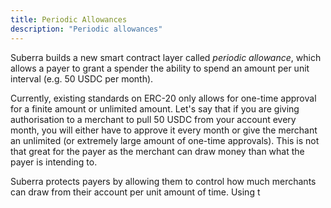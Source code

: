 ```yaml
---
title: Periodic Allowances
description: "Periodic allowances"
---
```


Suberra builds a new smart contract layer called _periodic allowance_, which allows a payer to grant a spender the ability to spend an amount per unit interval (e.g. 50 USDC per month).

Currently, existing standards on ERC-20 only allows for one-time approval for a finite amount or unlimited amount. Let's say that if you are giving authorisation to a merchant to pull 50 USDC from your account every month, you will either have to approve it every month or give the merchant an unlimited (or extremely large amount of one-time approvals). This is not that great for the payer as the merchant can draw money than what the payer is intending to.

Suberra protects payers by allowing them to control how much merchants can draw from their account per unit amount of time. Using t
